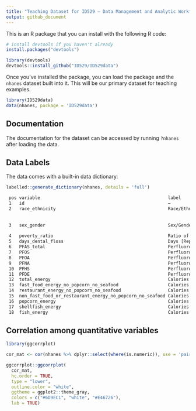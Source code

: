 ```yaml
---
title: "Teaching Dataset for ID529 — Data Management and Analytic Workflows in R  <a href='https://id529.github.io'><img src='https://github.com/ID529/lectures/raw/testa_dec19/graphics/id529-sticker.png' align='right' height='139' /></a>"
output: github_document
---
```


This is an R package that you can install with the following R code: 

```r
# install devtools if you haven't already
install.packages("devtools")

library(devtools)
devtools::install_github("ID529/ID529data")
```

Once you've installed the package, you can load the package and the `nhanes`
dataset built into it. This will be our primary dataset for teaching examples.

```r
library(ID529data)
data(nhanes, package = 'ID529data')
```

## Documentation

The documentation for the dataset can be accessed by running `?nhanes` after
loading the data.

## Data Labels

The data comes with a built-in data dictionary:

```r
labelled::generate_dictionary(nhanes, details = 'full')
```

```txt
 pos variable                                                 label                                                                                                               col_type values              
 1   id                                                       —                                                                                                                   chr      range: 73568 - 83726
 2   race_ethnicity                                           Race/Ethnicity                                                                                                      fct      Non-Hispanic White  
                                                                                                                                                                                           Non-Hispanic Black  
                                                                                                                                                                                           Hispanic            
 3   sex_gender                                               Sex/Gender [as binary]                                                                                              fct      Male                
                                                                                                                                                                                           Female              
 4   poverty_ratio                                            Ratio of Household Income to US Federal Poverty Line. The value was not computed if the respondent only reported i~ dbl      range: 0 - 5        
 5   days_dental_floss                                        Days [Reported] Respondents Floss per Week [days/week]                                                              dbl      range: 0 - 7        
 6   PFAS_total                                               Perfluoroalkyl and Polyfluoroalkyl Substances [ng/mL]                                                               dbl      range: 0.49 - 1423.1
 7   PFOS                                                     Perfluorooctane Sulfonate [ng/mL]                                                                                   dbl      range: 0.14 - 1403  
 8   PFOA                                                     Perfluorooctanoic Acid [ng/mL]                                                                                      dbl      range: 0.14 - 85.27 
 9   PFNA                                                     Perfluorononanoic Acid [ng/mL]                                                                                      dbl      range: 0.07 - 16.3  
 10  PFHS                                                     Perfluorohexane Sulfonate [ng/mL]                                                                                   dbl      range: 0.07 - 33.9  
 11  PFDE                                                     Perfluorodecanoic Acid [ng/mL]                                                                                      dbl      range: 0.07 - 51.3  
 12  total_energy                                             Calories in Daily Dietary Intake [reported] [kCal]                                                                  dbl      range: 130 - 12108  
 13  fast_food_energy_no_popcorn_no_seafood                   Calories from fast food excluding popcorn and seafood in daily dietary recall [kCal]                                dbl      range: 0 - 7539     
 14  restaurant_energy_no_popcorn_no_seafood                  Calories from food at restaurants excluding popcorn and seafood in daily dietary recall [kCal]                      dbl      range: 0 - 3424     
 15  non_fast_food_or_restaurant_energy_no_popcorn_no_seafood Calories from food that is not from fast food or restaurants excluding popcorn and seafood in dietary recall [kCal] dbl      range: 0 - 10765    
 16  popcorn_energy                                           Calories from popcorn in dietary recall [kCal]                                                                      dbl      range: 0 - 852      
 17  shellfish_energy                                         Calories from shellfish in dietary recall [kCal]                                                                    dbl      range: 0 - 1039     
 18  fish_energy                                              Calories from fish in dietary recall [kCal]                                                                         dbl      range: 0 - 1518     
```

## Correlation among quantitative variables

```r
library(ggcorrplot)

cor_mat <- cor(nhanes %>% dplyr::select(where(is.numeric)), use = 'pairwise.complete.obs')

ggcorrplot::ggcorrplot(
  cor_mat,
  hc.order = TRUE,
  type = "lower",
  outline.color = "white",
  ggtheme = ggplot2::theme_gray,
  colors = c("#6D9EC1", "white", "#E46726"),
  lab = TRUE)
```
